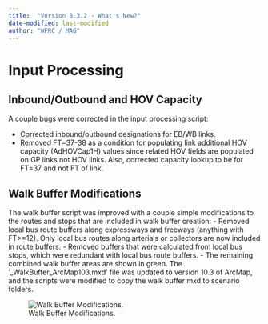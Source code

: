 ```yaml
---
title:  "Version 8.3.2 - What's New?"
date-modified: last-modified
author: "WFRC / MAG"
---
```


# Input Processing

## Inbound/Outbound and HOV Capacity
A couple bugs were corrected in the input processing script:

- Corrected inbound/outbound designations for EB/WB links.
- Removed FT=37-38 as a condition for populating link additional HOV capacity (AdHOVCap1H) values since related HOV fields are populated on GP links not HOV links. Also, corrected capacity lookup to be for FT=37 and not FT of link.

## Walk Buffer Modifications
The walk buffer script was improved with a couple simple modifications to the routes and stops that are included in walk buffer creation:
- Removed local bus route buffers along expressways and freeways (anything with FT>=12). Only local bus routes along arterials or collectors are now included in route buffers. 
- Removed buffers that were calculated from local bus stops, which were redundant with local bus route buffers.
- The remaining combined walk buffer areas are shown in green.
The '_WalkBuffer_ArcMap103.mxd' file was updated to version 10.3 of ArcMap, and the scripts were modified to copy the walk buffer mxd to scenario folders.

![Walk Buffer Modifications.](_pictures/walk-buffers.png){#fig-walk-buffers}





